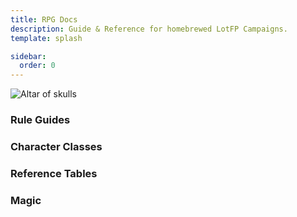 ```yaml
---
title: RPG Docs
description: Guide & Reference for homebrewed LotFP Campaigns.
template: splash

sidebar:
  order: 0
---
```



![Altar of skulls](/intro-banner.jpg)

### Rule Guides

<CardGrid>
  <LinkCard
    title="Character creation &#x1F9D9;"
    href="/characters/character-creation"
    description="Create your character."
  />
  <LinkCard title="Adventuring &#x1F5FA;" href="guides/adventuring" description="Time, space, light and the senses." />
  <LinkCard
    title="Encounters &#x1F409;"
    href="guides/encounters"
    description="Meeting others in uncertain circumstances."
  />
  <LinkCard title="Hazards &#x2620;" href="guides/hazards" description="Things that could cause damage or death." />
  <LinkCard title="Skills &#x2692;" href="guides/skills" description="What can a character do?" />
  <LinkCard title="Combat &#x2694;" href="guides/combat/actions" description="Things to do in a Round." />
  <LinkCard title="Intricacies &#x1F525;" href="guides/combat/intricacies" description="Other combat issues." />
</CardGrid>

### Character Classes

<CardGrid>
  <LinkCard title="Cleric" href="/characters/classes/cleric" description="Combat Support and spells" />
  <LinkCard title="Fighter" href="/characters/classes/fighter" description="Combat only" />
  <LinkCard title="Magic-User" href="/characters/classes/magic-user" description="Spells only" />
  <LinkCard title="Specialist" href="/characters/classes/specialist" description="Skills specialization" />
  <LinkCard title="Dwarf" href="/characters/classes/dwarf" description="Combat and resilience" />
  <LinkCard title="Elf" href="/characters/classes/elf" description="Combat and spells" />
  <LinkCard title="Halfling" href="/characters/classes/halfling" description="Tracking and subterfuge" />
</CardGrid>

### Reference Tables

<CardGrid>
  <LinkCard title="Abilities &#128170;" href="reference/abilities" description="Abilities Table." />
  <LinkCard title="Armor/Cover &#x1F6E1;" href="reference/armor_cover" description="Armor & Cover Tables." />
  <LinkCard title="Equipment &#9881;" href="reference/equipment" description="Miscellaneous Equipment Tables." />
  <LinkCard title="Hit Points &#128154;" href="reference/hitpoints" description="Hit Points Table." />
  <LinkCard title="Mêlée &#x1F5E1;" href="reference/melee" description="Mêlée Weapons Table." />
  <LinkCard title="Missile &#x1F3F9;" href="reference/missile" description="Missile Weapons Table." />
  <LinkCard
    title="Movement & Encumbrance &#128694;"
    href="reference/movement_encumbrance"
    description="Movement & Encumbrance Tables."
  />
  <LinkCard title="Reactions &#x1F9DF;" href="reference/reactions" description="Encounter Reaction Table." />
  <LinkCard title="Services &#128176;" href="reference/services" description="Services Tables." />

</CardGrid>

### Magic

<CardGrid>

  <LinkCard title="Arcane Magic &#128165;" href="magic/arcane-magic" description="How Magic Works for Magic-Users" />
  <LinkCard title="Divine Magic &#10024;" href="magic/divine-magic" description="How Magic Works for Clerics" />
  
  <LinkCard
    title="Magic-User Spells &#128165;"
    href="magic/magic-user-spells"
    description="List and descriptions of Magic-User Spells."
  />
  <LinkCard
    title="Cleric Spells &#10024;"
    href="magic/cleric-spells"
    description="List and descriptions of  Cleric Spells."
  />
</CardGrid>
